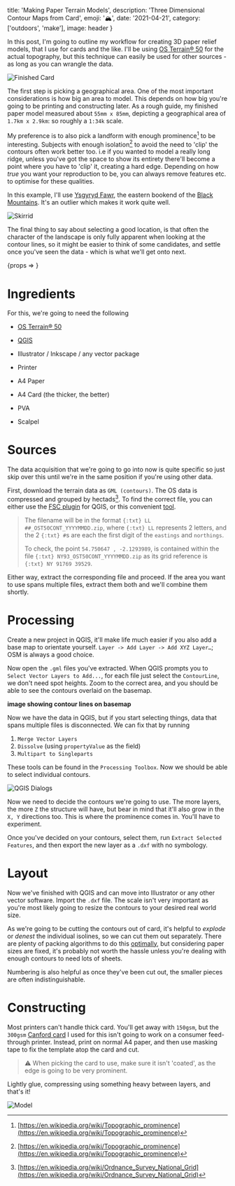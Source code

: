 

  title: 'Making Paper Terrain Models',
  description: 'Three Dimensional Contour Maps from Card',
  emoji: '🏔',
  date: '2021-04-21',
  category: ['outdoors', 'make'],
  image: header
}

In this post, I'm going to outline my workflow for creating 3D paper relief models, that I use for cards and the like. I'll be using [OS Terrain® 50](https://osdatahub.os.uk/downloads/open/Terrain50) for the actual topography, but this technique can easily be used for other sources - as long as you can wrangle the data.


<Image image={card} alt="Finished Card" />

The first step is picking a geographical area. One of the most important considerations is how big an area to model. This depends on how big you're going to be printing and constructing later. As a rough guide, my finished paper model measured about `55mm x 85mm`, depicting a geographical area of `1.7km x 2.9km`: so roughly a `1:34k` scale.

My preference is to also pick a landform with enough prominence[^prominence] to be interesting. Subjects with enough isolation[^prominence] to avoid the need to 'clip' the contours often work better too. i.e if you wanted to model a really long ridge, unless you've got the space to show its entirety there'll become a point where you have to 'clip' it, creating a hard edge. Depending on how *true* you want your reproduction to be, you can always remove features etc. to optimise for these qualities.

In this example, I'll use [Ysgyryd Fawr](https://en.wikipedia.org/wiki/Ysgyryd_Fawr), the eastern bookend of the [Black Mountains](https://en.wikipedia.org/wiki/Black_Mountains,_Wales). It's an outlier which makes it work quite well.


<Image image={skirrid} alt="Skirrid" className={spill} />

The final thing to say about selecting a good location, is that often the character of the landscape is only fully apparent when looking at the contour lines, so it might be easier to think of some candidates, and settle once you've seen the data - which is what we'll get onto next.

<div className={canvas}>
  <Lazy config={{triggerOnce: false}}>{props => <ThreeD {...props}/>}</Lazy>
</div>

# Ingredients

For this, we're going to need the following

- [OS Terrain® 50](https://osdatahub.os.uk/downloads/open/Terrain50)
- [QGIS](https://qgis.org/)
- Illustrator / Inkscape / any vector package


- Printer
- A4 Paper
- A4 Card (the thicker, the better)
- PVA
- Scalpel

# Sources
The data acquisition that we're going to go into now is quite specific so just skip over this until we're in the same position if you're using other data.

First, download the terrain data as `GML (contours)`. The OS data is compressed and grouped by hectads[^bng]. To find the correct file, you can either use the [FSC plugin](https://www.fscbiodiversity.uk/fsc-plugin-qgis-v3) for QGIS, or this convenient [tool](https://gridreferencefinder.com/).

> The filename will be in the format `{:txt} ​LL​‌##‌_OST50CONT_YYYYMMDD.zip`, where `{:txt} ​LL​` represents 2 letters, and the 2 `{:txt} ‌#‌`s are each the first digit of the `eastings` and `northings`.
>
> To check, the point `54.750647 , -2.1293989`, is contained within the file `{:txt} ​NY​‌93‌_OST50CONT_YYYYMMDD.zip` as its grid reference is `{:txt} ​NY​ ‌9‌1769 ‌3‌9529`.

Either way, extract the corresponding file and proceed. If the area you want to use spans multiple files, extract them both and we'll combine them shortly.

# Processing
Create a new project in QGIS, it'll make life much easier if you also add a base map to orientate yourself. `Layer -> Add Layer -> Add XYZ Layer…`; OSM is always a good choice.

Now open the `.gml` files you've extracted. When QGIS prompts you to `Select Vector Layers to Add...`, for each file just select the `ContourLine`, we don't need spot heights. Zoom to the correct area, and you should be able to see the contours overlaid on the basemap.

**image showing contour lines on basemap**

Now we have the data in QGIS, but if you start selecting things, data that spans multiple files is disconnected. We can fix that by running
1. `Merge Vector Layers`
2. `Dissolve` (using `propertyValue` as the field)
3. `Multipart to Singleparts`

These tools can be found in the `Processing Toolbox`. Now we should be able to select individual contours.


<Image image={qgis} alt="QGIS Dialogs" className={spill} />

Now we need to decide the contours we're going to use. The more layers, the more `Z` the structure will have, but bear in mind that it'll also grow in the `X, Y` directions too. This is where the prominence comes in. You'll have to experiment.

Once you've decided on your contours, select them, run `Extract Selected Features`, and then export the new layer as a `.dxf` with no symbology.


<Contours className={contours} />

# Layout

Now we've finished with QGIS and can move into Illustrator or any other vector software. Import the `.dxf` file. The scale isn't very important as you're most likely going to resize the contours to your desired real world size.

As we're going to be cutting the contours out of card, it's helpful to *explode* or *denest* the individual isolines, so we can cut them out separately. There are plenty of packing algorithms to do this [optimally](https://svgnest.com/), but considering paper sizes are fixed, it's probably not worth the hassle unless you're dealing with enough contours to need lots of sheets.


<Print className={print} />

Numbering is also helpful as once they've been cut out, the smaller pieces are often indistinguishable.

# Constructing
Most printers can't handle thick card. You'll get away with `150gsm`, but the `300gsm` [Canford card](https://www.daler-rowney.com/canford-art-paper-card/) I used for this isn't going to work on a consumer feed-through printer. Instead, print on normal A4 paper, and then use masking tape to fix the template atop the card and cut.

> ⚠️ When picking the card to use, make sure it isn't 'coated', as the edge is going to be very prominent.

Lightly glue, compressing using something heavy between layers, and that's it!


<Image image={model} alt="Model" />

[^prominence]: [https://en.wikipedia.org/wiki/Topographic_prominence](https://en.wikipedia.org/wiki/Topographic_prominence)
[^bng]: [https://en.wikipedia.org/wiki/Ordnance_Survey_National_Grid](https://en.wikipedia.org/wiki/Ordnance_Survey_National_Grid)
